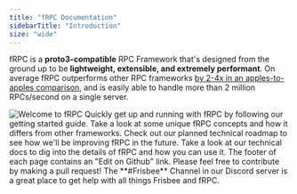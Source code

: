 ```yaml
---
title: "fRPC Documentation"
sidebarTitle: "Introduction"
size: "wide"
---
```


<Tooltip tip="Frisbee RPC">fRPC</Tooltip> is a **proto3-compatible** RPC Framework
that's designed from the ground up to be **lightweight, extensible, and extremely
performant**. On average fRPC outperforms other RPC frameworks [by 2-4x in an apples-to-apples
comparison](/performance/grpc-benchmarks), and is easily able to handle more than
2 million RPCs/second on a single server.

<img className="w-full" src="/images/intro.svg" alt="Welcome to fRPC" />

<CardGroup cols={2}>
  <Card
    title="Getting Started"
    icon="circle-play"
    href="/getting-started/overview"
  >
    Quickly get up and running with fRPC by following our getting started guide.
  </Card>
  <Card title="Concepts" icon="lightbulb-on" href="/getting-started/concepts">
    Take a look at some unique fRPC concepts and how it differs from other
    frameworks.
  </Card>
  <Card title="Roadmap" icon="map" href="/getting-started/concepts">
    Check out our planned technical roadmap to see how we'll be improving fRPC
    in the future.
  </Card>
  <Card
    title="Technical Docs"
    icon="book-open-cover"
    href="/reference/overview"
  >
    Take a look at our technical docs to dig into the details of fRPC and how
    you can use it.
  </Card>
</CardGroup>

<CardGroup cols={2}>
  <Card
    title="Contributing"
    icon="github"
    href="https://github.com/loopholelabs/frpc-go"
  >
    The footer of each page contains an "Edit on Github" link. Please feel free
    to contribute by making a pull request!
  </Card>
  <Card
    title="Join Our Discord"
    icon="discord"
    href="https://loopholelabs.io/discord"
  >
    The **#Frisbee** Channel in our Discord server is a great place to get help
    with all things Frisbee and fRPC.
  </Card>
</CardGroup>
